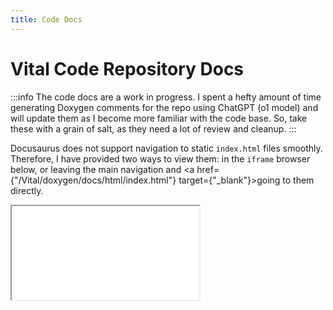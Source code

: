 ```yaml
---
title: Code Docs
---
```



# Vital Code Repository Docs

:::info
The code docs are a work in progress. I spent a hefty amount of time generating Doxygen comments for the repo using ChatGPT (o1 model) and will update them as I become more familiar with the code base. So, take these with a grain of salt, as they need a lot of review and cleanup.
:::


Docusaurus does not support navigation to static `index.html` files smoothly. Therefore, I have provided two ways to view them: in the `iframe` browser below, or leaving the main navigation and <a href={"/Vital/doxygen/docs/html/index.html"} target={"_blank"}>going to them directly</a>.


<iframe
  src="/Vital/doxygen/docs/html/index.html"
  style={{ width: '100%', height: '1000px', border: 'none' }}
/>

<CommentSection />
